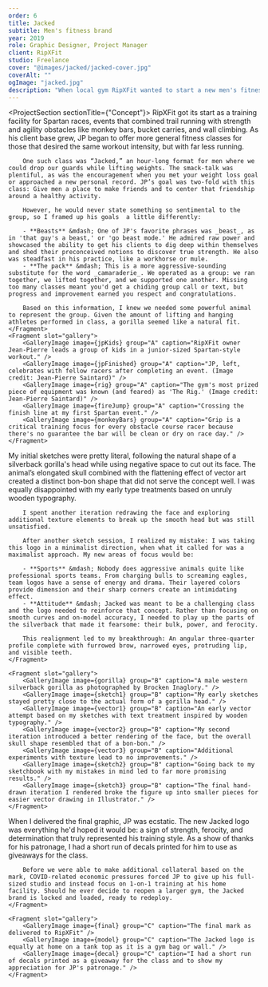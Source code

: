 ```yaml
---
order: 6
title: Jacked
subtitle: Men's fitness brand
year: 2019
role: Graphic Designer, Project Manager
client: RipXFit
studio: Freelance
cover: "@images/jacked/jacked-cover.jpg"
coverAlt: ""
ogImage: "jacked.jpg"
description: "When local gym RipXFit wanted to start a new men's fitness class, owner Jean-Pierre said he already had a name in mind, but wanted something powerful to serve as its mascot."
---
```




<ProjectSection sectionTitle={"Concept"}>
    <Fragment slot="text">
        RipXFit got its start as a training facility for Spartan races, events that combined trail running with strength and agility obstacles like monkey bars, bucket carries, and wall climbing. As his client base grew, JP began to offer more general fitness classes for those that desired the same workout intensity, but with far less running. 

        One such class was “Jacked,” an hour-long format for men where we could drop our guards while lifting weights. The smack-talk was plentiful, as was the encouragement when you met your weight loss goal or approached a new personal record. JP’s goal was two-fold with this class: Give men a place to make friends and to center that friendship around a healthy activity.

        However, he would never state something so sentimental to the group, so I framed up his goals  a little differently:

        - **Beasts** &mdash; One of JP's favorite phrases was _beast_, as in 'that guy's a beast,' or 'go beast mode.' He admired raw power and showcased the ability to get his clients to dig deep within themselves and shed their preconceived notions to discover true strength. He also was steadfast in his practice, like a workhorse or mule.
        - **The pack** &mdash; This is a more aggressive-sounding substitute for the word _camaraderie_. We operated as a group: we ran together, we lifted together, and we supported one another. Missing too many classes meant you'd get a chiding group call or text, but progress and improvement earned you respect and congratulations.

        Based on this information, I knew we needed some powerful animal to represent the group. Given the amount of lifting and hanging athletes performed in class, a gorilla seemed like a natural fit.
    </Fragment>
    <Fragment slot="gallery">
        <GalleryImage image={jpKids} group="A" caption="RipXFit owner Jean-Pierre leads a group of kids in a junior-sized Spartan-style workout." />
        <GalleryImage image={jpFinished} group="A" caption="JP, left, celebrates with fellow racers after completing an event. (Image credit: Jean-Pierre Saintard)" />
        <GalleryImage image={rig} group="A" caption="The gym's most prized piece of equipment was known (and feared) as 'The Rig.' (Image credit: Jean-Pierre Saintard)" />
        <GalleryImage image={fireJump} group="A" caption="Crossing the finish line at my first Spartan event." />
        <GalleryImage image={monkeyBars} group="A" caption="Grip is a critical training focus for every obstacle course racer because there's no guarantee the bar will be clean or dry on race day." />
    </Fragment>
</ProjectSection>

<ProjectSection sectionTitle="Process">
    <Fragment slot="text">
        My initial sketches were pretty literal, following the natural shape of a silverback gorilla's head while using negative space to cut out its face. The animal’s elongated skull combined with the flattening effect of vector art created a distinct bon-bon shape that did not serve the concept well. I was equally disappointed with my early type treatments based on unruly wooden typography. 

        I spent another iteration redrawing the face and exploring additional texture elements to break up the smooth head but was still unsatisfied.

        After another sketch session, I realized my mistake: I was taking this logo in a minimalist direction, when what it called for was a maximalist approach. My new areas of focus would be:

        - **Sports** &mdash; Nobody does aggressive animals quite like professional sports teams. From charging bulls to screaming eagles, team logos have a sense of energy and drama. Their layered colors provide dimension and their sharp corners create an intimidating effect. 
        - **Attitude** &mdash; Jacked was meant to be a challenging class and the logo needed to reinforce that concept. Rather than focusing on smooth curves and on-model accuracy, I needed to play up the parts of the silverback that made it fearsome: their bulk, power, and ferocity.

        This realignment led to my breakthrough: An angular three-quarter profile complete with furrowed brow, narrowed eyes, protruding lip, and visible teeth.
    </Fragment>

    <Fragment slot="gallery">
        <GalleryImage image={gorilla} group="B" caption="A male western silverback gorilla as photographed by Brocken Inaglory." />
        <GalleryImage image={sketch1} group="B" caption="My early sketches stayed pretty close to the actual form of a gorilla head." />
        <GalleryImage image={vector1} group="B" caption="An early vector attempt based on my sketches with text treatment inspired by wooden typography." />
        <GalleryImage image={vector2} group="B" caption="My second iteration introduced a better rendering of the face, but the overall skull shape resembled that of a bon-bon." />
        <GalleryImage image={vector3} group="B" caption="Additional experiments with texture lead to no improvements." />
        <GalleryImage image={sketch2} group="B" caption="Going back to my sketchbook with my mistakes in mind led to far more promising results." />
        <GalleryImage image={sketch3} group="B" caption="The final hand-drawn iteration I rendered broke the figure up into smaller pieces for easier vector drawing in Illustrator." />
    </Fragment>
</ProjectSection>

<ProjectSection sectionTitle="Outcome">
<Fragment slot="text">
        When I delivered the final graphic, JP was ecstatic. The new Jacked logo was everything he'd hoped it would be: a sign of strength, ferocity, and determination that truly represented his training style. As a show of thanks for his patronage, I had a short run of decals printed for him to use as giveaways for the class.

        Before we were able to make additional collateral based on the mark, COVID-related economic pressures forced JP to give up his full-sized studio and instead focus on 1-on-1 training at his home facility. Should he ever decide to reopen a larger gym, the Jacked brand is locked and loaded, ready to redeploy.
    </Fragment>

    <Fragment slot="gallery">
        <GalleryImage image={final} group="C" caption="The final mark as delivered to RipXFit" />
        <GalleryImage image={model} group="C" caption="The Jacked logo is equally at home on a tank top as it is a gym bag or wall." />
        <GalleryImage image={decal} group="C" caption="I had a short run of decals printed as a giveaway for the class and to show my appreciation for JP's patronage." />
    </Fragment>
</ProjectSection>